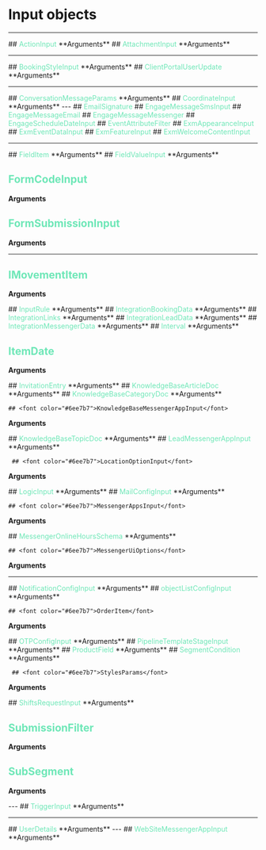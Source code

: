
<HeroPattern />

# Input objects
---
<Row>
  <Col>
  ## <font color="#6ee7b7">ActionInput</font>
  **Arguments**
    <Properties>
      <Property name="config" type="JSON">
      </Property>
      <Property name="description" type="String">
      </Property>
      <Property name="icon" type="String">
      </Property>
      <Property name="id" type="String">
      </Property>
      <Property name="label" type="String">
      </Property>
      <Property name="nextActionId" type="String">
      </Property>
      <Property name="style" type="JSON">
      </Property>
      <Property name="type" type="String">
      </Property>
    </Properties>

  </Col>
  <Col>
  ## <font color="#6ee7b7">AttachmentInput</font>
  **Arguments**
    <Properties>
      <Property name="duration" type="Float">
      </Property>
      <Property name="name" type="String!">
      </Property>
      <Property name="size" type="Float">
      </Property>
      <Property name="type" type="String">
      </Property>
      <Property name="url" type="String!">
      </Property>
    </Properties>
  </Col>
</Row>

---

<Row>
  <Col>
  ## <font color="#6ee7b7">BookingStyleInput</font>
  **Arguments**
    <Properties>
      <Property name="baseFont" type="String">
      </Property>
      <Property name="columns" type="Int">
      </Property>
      <Property name="itemShape" type="String">
      </Property>
      <Property name="line" type="String">
      </Property>
      <Property name="margin" type="Int">
      </Property>
      <Property name="productAvailable" type="String">
      </Property>
      <Property name="rows" type="Int">
      </Property>
      <Property name="widgetColor" type="String">
      </Property>
    </Properties>
  </Col>

  <Col>
  ## <font color="#6ee7b7">ClientPortalUserUpdate</font>
  **Arguments**
    <Properties>
      <Property name="avatar" type="String">
      </Property>
      <Property name="code" type="String">
      </Property>
      <Property name="companyName" type="String">
      </Property>
      <Property name="companyRegistrationNumber" type="String">
      </Property>
      <Property name="customFieldsData" type="JSON">
      </Property>
      <Property name="email" type="String">
      </Property>
      <Property name="firstName" type="String">
      </Property>
      <Property name="isEmailVerified" type="Boolean">
      </Property>
      <Property name="isOnline" type="Boolean">
      </Property>
      <Property name="isPhoneVerified" type="Boolean">
      </Property>
      <Property name="lastName" type="String">
      </Property>
      <Property name="links" type="JSON">
      </Property>
      <Property name="phone" type="String">
      </Property>
      <Property name="username" type="String">
      </Property>
    </Properties>
  </Col>
</Row>

---

<Row>
  <Col>
  ## <font color="#6ee7b7">ConversationMessageParams</font>
  **Arguments**
    <Properties>
      <Property name="content" type="String">
      </Property>
      <Property name="conversationId" type="String">
      </Property>
      <Property name="createdAt" type="Date">
      </Property>
      <Property name="line" type="String">
      </Property>
      <Property name="customerId" type="String">
      </Property>
      <Property name="internal" type="Boolean">
      </Property>
      <Property name="isCustomerRead" type="Boolean">
      </Property>
      <Property name="mentionedUserIds" type="[String]">
      </Property>
    <Property name="userId" type="String">
      </Property>
    </Properties>
  </Col>

  <Col>
  ## <font color="#6ee7b7">CoordinateInput</font>
  **Arguments**
    <Properties>
      <Property name="latitude" type="String">
      </Property>
      <Property name="longitude" type="String">
      </Property>
    </Properties>
</Col>
</Row>
---
<Row>
<Col>
## <font color="#6ee7b7">EmailSignature</font>
<Properties>
      <Property name="brandId" type="String">
      </Property>
      <Property name="signature" type="String">
      </Property>
</Properties>
</Col>

 <Col>
   ## <font color="#6ee7b7">EngageMessageSmsInput</font>
    <Properties>
      <Property name="content" type="String!">
      </Property>
      <Property name="from" type="String">
      </Property>
      <Property name="fromIntegrationId" type="String">
      </Property>
    </Properties>
  </Col>

<Col>
## <font color="#6ee7b7">EngageMessageEmail</font>
<Properties>
      <Property name="attachments" type="[JSON]">
      </Property>
      <Property name="content" type="String">
      </Property>
      <Property name="replyTo" type="String">
      </Property>
      <Property name="sender" type="String">
      </Property>
      <Property name="subject" type="String!">
      </Property>
      <Property name="templateId" type="String">
      </Property>
    </Properties>
  </Col>

 <Col>
 ## <font color="#6ee7b7">EngageMessageMessenger</font>
<Properties>
      <Property name="brandId" type="String!">
      </Property>
      <Property name="content" type="String">
      </Property>
      <Property name="kind" type="String">
      </Property>
      <Property name="rules" type="[InputRule]">
      </Property>
      <Property name="sentAs" type="String!">
      </Property>
    </Properties>
  </Col>


   <Col>
   ## <font color="#6ee7b7">EngageScheduleDateInput</font>
    <Properties>
      <Property name="dateTime" type="date">
      </Property>
      <Property name="day" type="String">
      </Property>
      <Property name="month" type="String">
      </Property>
      <Property name="type" type="String">
      </Property>
    </Properties>
  </Col>

 <Col>
    ## <font color="#6ee7b7">EventAttributeFilter</font>
    <Properties>
      <Property name="name" type="String">
      </Property>
      <Property name="operator" type="String">
      </Property>
      <Property name="value" type="String">
      </Property>
    </Properties>
  </Col>

  <Col>
    ## <font color="#6ee7b7">ExmAppearanceInput</font>
    <Properties>
      <Property name="primaryColor" type="String">
      </Property>
      <Property name="secondaryColor" type="String">
      </Property>
    </Properties>
  </Col>
  <Col>
    ## <font color="#6ee7b7">ExmEventDataInput</font>
    <Properties>
      <Property name="endDate" type="Date">
      </Property>
      <Property name="startDate" type="Date">
      </Property>
      <Property name="visibility" type="String">
      </Property>
      <Property name="where" type="String">
      </Property>
    </Properties>
  </Col>
  <Col>
    ## <font color="#6ee7b7">ExmFeatureInput</font>
    <Properties>
      <Property name="_id" type="String">
      </Property>
      <Property name="contentId" type="String">
      </Property>
      <Property name="contentType" type="String">
      </Property>
      <Property name="description" type="String">
      </Property>
      <Property name="icon" type="String">
      </Property>
      <Property name="name" type="String">
      </Property>
      <Property name="subContentId" type="String">
      </Property>
    </Properties>
  </Col>
  <Col>
    ## <font color="#6ee7b7">ExmWelcomeContentInput</font>
    <Properties>
      <Property name="_id" type="String">
      </Property>
      <Property name="content" type="String">
      </Property>
      <Property name="image" type="AttachmentInput">
      </Property>
       <Property name="title" type="String">
      </Property>
    </Properties>
  </Col>
  </Row>

---

<Row>
  <Col>
  ## <font color="#6ee7b7">FieldItem</font>
  **Arguments**
    <Properties>
      <Property name="_id" type="JSON">
      </Property>
      <Property name="associatedFieldId" type="String">
      </Property>
      <Property name="code" type="String">
      </Property>
      <Property name="column" type="Int">
      </Property>
      <Property name="content" type="String">
      </Property>
      <Property name="description" type="String">
      </Property>
      <Property name="field" type="JSON">
      </Property>
      <Property name="groupName" type="String">
      </Property>
      <Property name="isDefinedByErxes" type="Boolean">
      </Property>
      <Property name="isRequired" type="Boolean">
      </Property>
      <Property name="isVisibleToCreate" type="Boolean">
      </Property>
      <Property name="locationOptions" type="[LocationOptionInput]">
      </Property>
      <Property name="logicAction" type="String">
      </Property>
      <Property name="logics" type="[LogicInput]">
      </Property>
      <Property name="objectListConfigs" type="[objectListConfigInput]">
      </Property>
      <Property name="options" type="[String]">
      </Property>
      <Property name="optionsValues" type="String">
      </Property>
      <Property name="order" type="Int">
      </Property>
      <Property name="pageNumber" type="Int">
      </Property>
      <Property name="productCategoryId" type="String">
      </Property>
      <Property name="searchable" type="Boolean">
      </Property>
      <Property name="showInCard" type="Boolean">
      </Property>
      <Property name="tempFieldId" type="String">
      </Property>
      <Property name="text" type="String">
      </Property>
      <Property name="type" type="String">
      </Property>
      <Property name="validation" type="String">
      </Property>
    </Properties>

  </Col>
  <Col>
  ## <font color="#6ee7b7">FieldValueInput</font>
  **Arguments**
    <Properties>
      <Property name="_id" type="String!">
      </Property>
      <Property name="associatedFieldId" type="String">
      </Property>
      <Property name="column" type="Int">
      </Property>
      <Property name="groupId" type="String">
      </Property>
      <Property name="productId" type="String!">
      </Property>
      <Property name="stageId" type="String">
      </Property>
      <Property name="text" type="String">
      </Property>
      <Property name="type" type="String">
      </Property>
      <Property name="validation" type="String">
      </Property>
      <Property name="value" type="JSON">
      </Property>
    </Properties>

  ## <font color="#6ee7b7">FormCodeInput</font>
  **Arguments**
    <Properties>
      <Property name="brandId" type="String">
      </Property>
      <Property name="formId" type="String">
      </Property>
    </Properties>

  ## <font color="#6ee7b7">FormSubmissionInput</font>
  **Arguments**
    <Properties>
      <Property name="_id" type="String!">
      </Property>
      <Property name="value" type="JSON">
      </Property>
    </Properties>
  </Col>
</Row>

---

<Row>
<Col>

  ## <font color="#6ee7b7">IMovementItem</font>
  **Arguments**
    <Properties>
      <Property name="assetId" type="String">
      </Property>
      <Property name="assetName" type="String">
      </Property>
      <Property name="branchId" type="String">
      </Property>
      <Property name="companyId" type="String">
      </Property>
      <Property name="customerId" type="String">
      </Property>
      <Property name="departmentId" type="String">
      </Property>
      <Property name="teamMemberId" type="String">
      </Property>
    </Properties>
</Col>
<Col>
  ## <font color="#6ee7b7">InputRule</font>
  **Arguments**
    <Properties>
      <Property name="_id" type="String!">
      </Property>
      <Property name="condition" type="String!">
      </Property>
      <Property name="kind" type="String!">
      </Property>
      <Property name="text" type="String!">
      </Property>
      <Property name="value" type="String">
      </Property>
    </Properties>
  </Col>

<Col>
  ## <font color="#6ee7b7">IntegrationBookingData</font>
  **Arguments**
    <Properties>
      <Property name="bookingFormText" type="String">
      </Property>
      <Property name="description" type="String">
      </Property>
      <Property name="image" type="AttachmentInput">
      </Property>
      <Property name="name" type="String">
      </Property>
      <Property name="navigationText" type="String">
      </Property>
      <Property name="productCategoryId" type="String">
      </Property>
      <Property name="productFieldIds" type="[String]">
      </Property>
      <Property name="style" type="BookingStyleInput">
      </Property>
    </Properties>
  </Col>
  <Col>
## <font color="#6ee7b7">IntegrationLinks</font>
  **Arguments**
    <Properties>
      <Property name="facebook" type="String">
      </Property>
      <Property name="twitter" type="String">
      </Property>
      <Property name="youtube" type="String">
      </Property>
    </Properties>
    </Col>

  <Col>
  ## <font color="#6ee7b7">IntegrationLeadData</font>
  **Arguments**
    <Properties>
      <Property name="adminEmailContent" type="String">
      </Property>
      <Property name="adminEmailTitle" type="String">
      </Property>
      <Property name="adminEmails" type="[String]">
      </Property>
      <Property name="attachments" type="[AttachmentInput]">
      </Property>
      <Property name="callout" type="JSON">
      </Property>
      <Property name="css" type="String">
      </Property>
      <Property name="fromEmail" type="String">
      </Property>
      <Property name="isRequireOnce" type="Boolean">
      </Property>
      <Property name="loadType" type="String">
      </Property>
      <Property name="redirectUrl" type="String">
      </Property>
       <Property name="rules" type="[InputRule]">
      </Property>
       <Property name="saveAsCustomer" type="Boolean">
      </Property>
       <Property name="successAction" type="String">
      </Property>
       <Property name="successImage" type="String">
      </Property>
       <Property name="successImageSize" type="String">
      </Property>
       <Property name="templateId" type="String">
      </Property>
       <Property name="thankContent" type="String">
      </Property>
       <Property name="thankTitle" type="String">
      </Property>
       <Property name="themeColor" type="String">
      </Property>
       <Property name="userEmailContent" type="String">
      </Property>
       <Property name="userEmailTitle" type="String">
      </Property>
    </Properties>
  </Col>

<Col>
    ## <font color="#6ee7b7">IntegrationMessengerData</font>
  **Arguments**
    <Properties>
      <Property name="_id" type="String">
      </Property>
      <Property name="availabilityMethod" type="String">
      </Property>
      <Property name="botEndpointUrl" type="String">
      </Property>
      <Property name="botShowInitialMessage" type="Boolean">
      </Property>
      <Property name="forceLogoutWhenResolve" type="Boolean">
      </Property>
      <Property name="isOnline" type="Boolean">
      </Property>
      <Property name="knowledgeBaseTopicId" type="String">
      </Property>
      <Property name="links" type="IntegrationLinks">
      </Property>
      <Property name="messages" type="JSON">
      </Property>
      <Property name="notifyCustomer" type="Boolean">
      </Property>
      <Property name="onlineHours" type="[MessengerOnlineHoursSchema]">
      </Property>
      <Property name="requireAuth" type="Boolean">
      </Property>
      <Property name="responseRate" type="String">
      </Property>
      <Property name="showChat" type="Boolean">
      </Property>
      <Property name="showLauncher" type="Boolean">
      </Property>
      <Property name="showTimezone" type="Boolean">
      </Property>
      <Property name="showVideoCallRequest" type="Boolean">
      </Property>
      <Property name="skillData" type="JSON">
      </Property>
      <Property name="supporterIds" type="[String]">
      </Property>
      <Property name="timezone" type="String">
      </Property>
    </Properties>
</Col>

<Col>
  ## <font color="#6ee7b7">Interval</font>
  **Arguments**
    <Properties>
      <Property name="endTime" type="Date">
      </Property>
      <Property name="startTime" type="Date">
      </Property>
    </Properties>

## <font color="#6ee7b7">ItemDate</font>
  **Arguments**
    <Properties>
      <Property name="month" type="Int">
      </Property>
      <Property name="year" type="Int">
      </Property>
    </Properties>
  </Col>

  <Col>
  ## <font color="#6ee7b7">InvitationEntry</font>
  **Arguments**
    <Properties>
      <Property name="branchId" type="String">
      </Property>
      <Property name="channelIds" type="[String]">
      </Property>
      <Property name="departmentId" type="String">
      </Property>
      <Property name="email" type="String">
      </Property>
      <Property name="groupId" type="String">
      </Property>
       <Property name="password" type="String">
      </Property>
       <Property name="unitId" type="String">
      </Property>
    </Properties>
  </Col>

<Col>
  ## <font color="#6ee7b7">KnowledgeBaseArticleDoc</font>
  **Arguments**
    <Properties>
      <Property name="attachments" type="[AttachmentInput]">
      </Property>
      <Property name="categoryId" type="String">
      </Property>
      <Property name="categoryIds" type="[String]">
      </Property>
      <Property name="content" type="String!">
      </Property>
      <Property name="forms" type="[FormCodeInput]">
      </Property>
       <Property name="image" type="AttachmentInput">
      </Property>
       <Property name="reactionChoices" type="[String]">
      </Property>
      <Property name="status" type="String!">
      </Property>
      <Property name="summary" type="String">
      </Property>
      <Property name="title" type="String!">
      </Property>
      <Property name="topicId" type="String">
      </Property>
    </Properties>
  </Col>

  <Col>
  ## <font color="#6ee7b7">KnowledgeBaseCategoryDoc</font>
  **Arguments**
    <Properties>
      <Property name="articleIds" type="[String]">
      </Property>
      <Property name="description" type="[String]">
      </Property>
      <Property name="icon" type="String!">
      </Property>
      <Property name="parentCategoryId" type="String">
      </Property>
      <Property name="title" type="String!">
      </Property>
       <Property name="topicId" type="String">
      </Property>
       <Property name="topicIds" type="[String]">
      </Property>
    </Properties>

    ## <font color="#6ee7b7">KnowledgeBaseMessengerAppInput</font>
  **Arguments**
    <Properties>
      <Property name="topicId" type="String">
      </Property>
    </Properties>
  </Col>


<Col>
  ## <font color="#6ee7b7">KnowledgeBaseTopicDoc</font>
  **Arguments**
    <Properties>
      <Property name="backgroundImage" type="String">
      </Property>
      <Property name="brandId" type="String!">
      </Property>
      <Property name="categoryIds" type="[String]">
      </Property>
      <Property name="color" type="String">
      </Property>
      <Property name="description" type="String">
      </Property>
       <Property name="languageCode" type="String">
      </Property>
       <Property name="notificationSegmentId" type="String">
      </Property>
      <Property name="title" type="String!">
      </Property>
    </Properties>
</Col>
</Row>

<Row>
<Col>
 ## <font color="#6ee7b7">LeadMessengerAppInput</font>
  **Arguments**
    <Properties>
      <Property name="formCode" type="String">
      </Property>
    </Properties>

     ## <font color="#6ee7b7">LocationOptionInput</font>
  **Arguments**
    <Properties>
      <Property name="description" type="String">
      </Property>
      <Property name="lat" type="Float">
      </Property>
      <Property name="lng" type="Float">
      </Property>
    </Properties>
</Col>

<Col>
    ## <font color="#6ee7b7">LogicInput</font>
  **Arguments**
    <Properties>
      <Property name="fieldId" type="String">
      </Property>
      <Property name="logicOperator" type="String">
      </Property>
      <Property name="logicValue" type="JSON">
      </Property>
      <Property name="tempFieldId" type="String">
      </Property>
    </Properties>
  </Col>

  </Row>

  <Row>
<Col>
    ## <font color="#6ee7b7">MailConfigInput</font>
  **Arguments**
    <Properties>
      <Property name="invitationContent" type="String">
      </Property>
      <Property name="registrationContent" type="String">
      </Property>
      <Property name="subject" type="String">
      </Property>
    </Properties>

    ## <font color="#6ee7b7">MessengerAppsInput</font>
  **Arguments**
    <Properties>
      <Property name="knowledgebases" type="[KnowledgeBaseMessengerAppInput]">
      </Property>
      <Property name="leads" type="[LeadMessengerAppInput]">
      </Property>
      <Property name="websites" type="[WebSiteMessengerAppInput]">
      </Property>
    </Properties>
</Col>

<Col>
    ## <font color="#6ee7b7">MessengerOnlineHoursSchema</font>
  **Arguments**
    <Properties>
      <Property name="_id" type="String">
      </Property>
      <Property name="day" type="String">
      </Property>
      <Property name="from" type="String">
      </Property>
       <Property name="to" type="String">
      </Property>
    </Properties>

    ## <font color="#6ee7b7">MessengerUiOptions</font>
  **Arguments**
    <Properties>
      <Property name="color" type="String">
      </Property>
      <Property name="logo" type="String">
      </Property>
      <Property name="textColor" type="String">
      </Property>
      <Property name="wallpaper" type="String">
      </Property>
    </Properties>
    </Col>
  </Row>

---

<Row>
<Col>
    ## <font color="#6ee7b7">NotificationConfigInput</font>
  **Arguments**
    <Properties>
      <Property name="isAllowed" type="Boolean">
      </Property>
      <Property name="label" type="String">
      </Property>
      <Property name="notifType" type="String">
      </Property>
    </Properties>
    </Col>
    </Row>

<Row>
<Col>
    ## <font color="#6ee7b7">objectListConfigInput</font>
  **Arguments**
    <Properties>
      <Property name="key" type="String">
      </Property>
      <Property name="label" type="String">
      </Property>
      <Property name="type" type="String">
      </Property>
    </Properties>

    ## <font color="#6ee7b7">OrderItem</font>
  **Arguments**
    <Properties>
      <Property name="_id" type="String!">
      </Property>
      <Property name="order" type="Int!">
      </Property>
    </Properties>
</Col>
<Col>
    ## <font color="#6ee7b7">OTPConfigInput</font>
  **Arguments**
    <Properties>
      <Property name="codeLength" type="Int">
      </Property>
      <Property name="content" type="String">
      </Property>
      <Property name="expireAfter" type="Int">
      </Property>
      <Property name="loginWithOTP" type="Boolean">
      </Property>
       <Property name="smsTransporterType" type="String">
      </Property>
    </Properties>
    </Col>
  </Row>


  <Row>
<Col>
    ## <font color="#6ee7b7">PipelineTemplateStageInput</font>
  **Arguments**
    <Properties>
      <Property name="_id" type="String!">
      </Property>
      <Property name="formId" type="String">
      </Property>
      <Property name="name" type="String!">
      </Property>
    </Properties>
</Col>
<Col>
    ## <font color="#6ee7b7">ProductField</font>
  **Arguments**
    <Properties>
      <Property name="productId" type="String">
      </Property>
      <Property name="quantity" type="Int">
      </Property>
    </Properties>
</Col>
</Row>


<Row>
<Col>
  ## <font color="#6ee7b7">SegmentCondition</font>
  **Arguments**
    <Properties>
      <Property name="config" type="JSON">
      </Property>
      <Property name="eventAttributeFilters" type="[EventAttributeFilter]">
      </Property>
      <Property name="eventName" type="String">
      </Property>
      <Property name="eventOccurence" type="Float">
      </Property>
      <Property name="propertyName" type="String">
      </Property>
       <Property name="propertyOperator" type="String">
      </Property>
       <Property name="propertyType" type="String">
      </Property>
      <Property name="propertyValue" type="String">
      </Property>
       <Property name="subSegmentId" type="String">
      </Property>
       <Property name="type" type="String">
      </Property>
    </Properties>

     ## <font color="#6ee7b7">StylesParams</font>
  **Arguments**
    <Properties>
      <Property name="activeTabColor" type="JSON">
      </Property>
      <Property name="backgroundColor" type="[EventAttributeFilter]">
      </Property>
      <Property name="baseColor" type="String">
      </Property>
      <Property name="baseFont" type="Float">
      </Property>
      <Property name="bodyColor" type="String">
      </Property>
       <Property name="dividerColor" type="String">
      </Property>
       <Property name="footerColor" type="String">
      </Property>
      <Property name="headerColor" type="String">
      </Property>
       <Property name="headingColor" type="String">
      </Property>
       <Property name="headingFont" type="String">
      </Property>
       <Property name="helpColor" type="String">
      </Property>
       <Property name="linkColor" type="String">
      </Property>
      <Property name="linkHoverColor" type="String">
      </Property>
       <Property name="primaryBtnColor" type="String">
      </Property>
       <Property name="secondaryBtnColor" type="String">
      </Property>
    </Properties>
</Col>
<Col>
    ## <font color="#6ee7b7">ShiftsRequestInput</font>
  **Arguments**
    <Properties>
      <Property name="_id" type="String">
      </Property>
      <Property name="configName" type="String">
      </Property>
      <Property name="overnightShift" type="Boolean">
      </Property>
      <Property name="shiftEnd" type="Date">
      </Property>
       <Property name="shiftStart" type="Date">
      </Property>
    </Properties>

 ## <font color="#6ee7b7">SubmissionFilter</font>
  **Arguments**
    <Properties>
      <Property name="formFieldId" type="String">
      </Property>
      <Property name="operator" type="String">
      </Property>
      <Property name="value" type="JSON">
      </Property>
    </Properties>

 ## <font color="#6ee7b7">SubSegment</font>
  **Arguments**
    <Properties>
      <Property name="_id" type="String">
      </Property>
      <Property name="conditions" type="JSON">
      </Property>
      <Property name="conditionsConjunction" type="String">
      </Property>
      <Property name="config" type="JSON">
      </Property>
      <Property name="contentType" type="String">
      </Property>
    </Properties>
</Col>
</Row>
---

<Row>
<Col>
    ## <font color="#6ee7b7">TriggerInput</font>
  **Arguments**
    <Properties>
      <Property name="actionId" type="String">
      </Property>
      <Property name="config" type="JSON">
      </Property>
      <Property name="description" type="String">
      </Property>
      <Property name="icon" type="String">
      </Property>
       <Property name="id" type="String">
      </Property>
      <Property name="label" type="String">
      </Property>
      <Property name="style" type="JSON">
      </Property>
       <Property name="type" type="String">
      </Property>
    </Properties>
    </Col>
    </Row>

---

<Row>
<Col>
    ## <font color="#6ee7b7">UserDetails</font>
  **Arguments**
    <Properties>
      <Property name="avatar" type="String">
      </Property>
      <Property name="birthDate" type="Date">
      </Property>
      <Property name="description" type="String">
      </Property>
      <Property name="employeeId" type="String">
      </Property>
       <Property name="firstName" type="String">
      </Property>
      <Property name="fullName" type="String">
      </Property>
      <Property name="lastName" type="String">
      </Property>
      <Property name="location" type="String">
      </Property>
      <Property name="middleName" type="String">
      </Property>
      <Property name="operatorPhone" type="String">
      </Property>
      <Property name="position" type="String">
      </Property>
      <Property name="shortName" type="String">
      </Property>
      <Property name="workStartedDate" type="Date">
      </Property>
    </Properties>
    </Col>
    </Row>
    ---
    <Row>
<Col>
    ## <font color="#6ee7b7">WebSiteMessengerAppInput</font>
  **Arguments**
    <Properties>
      <Property name="buttonText" type="String">
      </Property>
      <Property name="description" type="String">
      </Property>
      <Property name="url" type="String">
      </Property>
    </Properties>
    </Col>
    </Row>